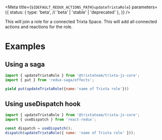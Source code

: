 
<Meta
  title={`${DEFAULT_REDUX_ACTIONS_PATH}updateTrixtaRole`}
  parameters={{
    status: {
      type: 'beta', // 'beta' | 'stable' | 'deprecated'
    },
  }}
/>

<Title>updateTrixtaRole</Title>
<Description>
  This will join a role for a connected Trixta Space. This will add all
  connected actions and reactions for the role.
</Description>

# Examples

## Using a saga

```javascript
import { updateTrixtaRole } from '@trixtateam/trixta-js-core';
import { put } from 'redux-saga/effects';

yield put(updateTrixtaRole({name:'name of Trixta role'}))

```

## Using useDispatch hook

```javascript
import { updateTrixtaRole } from '@trixtateam/trixta-js-core';
import { useDispatch } from 'react-redux';

const dispatch = useDispatch();
dispatch(updateTrixtaRole({ name: 'name of Trixta role' }));
```

<ArgsTable of={DocsGenerator} />
